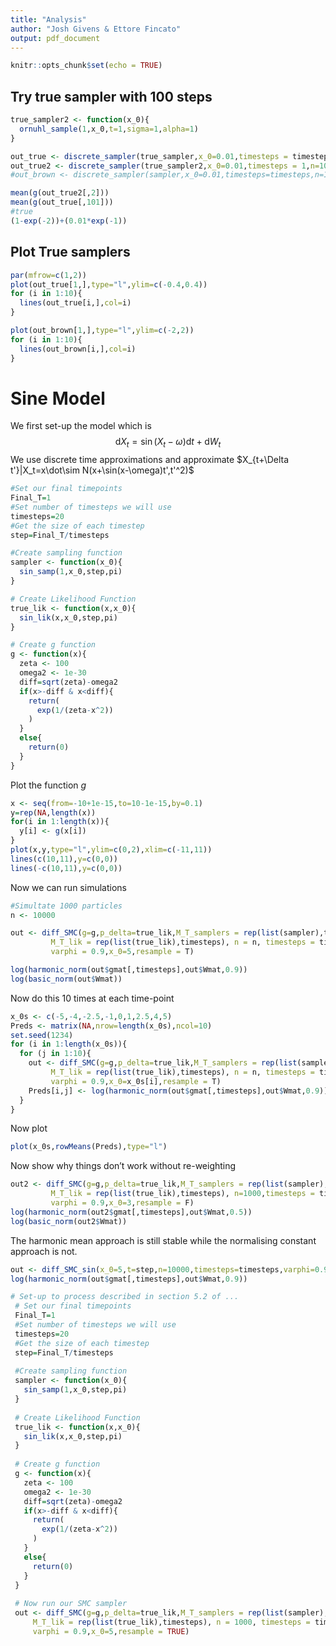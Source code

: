 ```yaml
---
title: "Analysis"
author: "Josh Givens & Ettore Fincato"
output: pdf_document
---
```

\newcommand{\diff}{\mathrm{d}}
```r
knitr::opts_chunk$set(echo = TRUE)
```

## Try true sampler with 100 steps
```r
true_sampler2 <- function(x_0){
  ornuhl_sample(1,x_0,t=1,sigma=1,alpha=1)
}

out_true <- discrete_sampler(true_sampler,x_0=0.01,timesteps = timesteps,n=1000)
out_true2 <- discrete_sampler(true_sampler2,x_0=0.01,timesteps = 1,n=1000)
#out_brown <- discrete_sampler(sampler,x_0=0.01,timesteps=timesteps,n=1000)

mean(g(out_true2[,2]))
mean(g(out_true[,101]))
#true
(1-exp(-2))+(0.01*exp(-1))
```
## Plot True samplers
```r
par(mfrow=c(1,2))
plot(out_true[1,],type="l",ylim=c(-0.4,0.4))
for (i in 1:10){
  lines(out_true[i,],col=i)
}

plot(out_brown[1,],type="l",ylim=c(-2,2))
for (i in 1:10){
  lines(out_brown[i,],col=i)
}
```
# Sine Model
We first set-up the model which is
$$
\mathrm{d}X_t=\sin(X_t-\omega)\diff t+\diff W_t
$$
We use discrete time approximations and approximate $X_{t+\Delta t'}|X_t=x\dot\sim N(x+\sin(x-\omega)t',t'^2)$


```r
#Set our final timepoints
Final_T=1
#Set number of timesteps we will use
timesteps=20
#Get the size of each timestep
step=Final_T/timesteps

#Create sampling function
sampler <- function(x_0){
  sin_samp(1,x_0,step,pi)
}

# Create Likelihood Function
true_lik <- function(x,x_0){
  sin_lik(x,x_0,step,pi)
}

# Create g function
g <- function(x){
  zeta <- 100
  omega2 <- 1e-30
  diff=sqrt(zeta)-omega2
  if(x>-diff & x<diff){
    return(
      exp(1/(zeta-x^2))
    )
  }
  else{
    return(0)
  }
}

```

Plot the function $g$

```r
x <- seq(from=-10+1e-15,to=10-1e-15,by=0.1)
y=rep(NA,length(x))
for(i in 1:length(x)){
  y[i] <- g(x[i])
}
plot(x,y,type="l",ylim=c(0,2),xlim=c(-11,11))
lines(c(10,11),y=c(0,0))
lines(-c(10,11),y=c(0,0))

```

Now we can run simulations
```r
#Simultate 1000 particles
n <- 10000

out <- diff_SMC(g=g,p_delta=true_lik,M_T_samplers = rep(list(sampler),timesteps),
         M_T_lik = rep(list(true_lik),timesteps), n = n, timesteps = timesteps,
         varphi = 0.9,x_0=5,resample = T)

log(harmonic_norm(out$gmat[,timesteps],out$Wmat,0.9))
log(basic_norm(out$Wmat))
```
Now do this 10 times at each time-point
```r
x_0s <- c(-5,-4,-2.5,-1,0,1,2.5,4,5)
Preds <- matrix(NA,nrow=length(x_0s),ncol=10)
set.seed(1234)
for (i in 1:length(x_0s)){
  for (j in 1:10){
    out <- diff_SMC(g=g,p_delta=true_lik,M_T_samplers = rep(list(sampler),timesteps),
         M_T_lik = rep(list(true_lik),timesteps), n = n, timesteps = timesteps,
         varphi = 0.9,x_0=x_0s[i],resample = T)
    Preds[i,j] <- log(harmonic_norm(out$gmat[,timesteps],out$Wmat,0.9))
  }
}
```


Now plot
```r
plot(x_0s,rowMeans(Preds),type="l")
```

Now show why things don't work without re-weighting
```r
out2 <- diff_SMC(g=g,p_delta=true_lik,M_T_samplers = rep(list(sampler),timesteps),
         M_T_lik = rep(list(true_lik),timesteps), n=1000,timesteps = timesteps,
         varphi = 0.9,x_0=3,resample = F)
log(harmonic_norm(out2$gmat[,timesteps],out$Wmat,0.5))
log(basic_norm(out2$Wmat))
```
The harmonic mean approach is still stable while the normalising constant approach is not.

```r
out <- diff_SMC_sin(x_0=5,t=step,n=10000,timesteps=timesteps,varphi=0.9,TRUE)
log(harmonic_norm(out$gmat[,timesteps],out$Wmat,0.9))
```


```r
# Set-up to process described in section 5.2 of ...
 # Set our final timepoints
 Final_T=1
 #Set number of timesteps we will use
 timesteps=20
 #Get the size of each timestep
 step=Final_T/timesteps
 
 #Create sampling function
 sampler <- function(x_0){
   sin_samp(1,x_0,step,pi)
 }
 
 # Create Likelihood Function
 true_lik <- function(x,x_0){
   sin_lik(x,x_0,step,pi)
 }
 
 # Create g function
 g <- function(x){
   zeta <- 100
   omega2 <- 1e-30
   diff=sqrt(zeta)-omega2
   if(x>-diff & x<diff){
     return(
       exp(1/(zeta-x^2))
     )
   }
   else{
     return(0)
   }
 }
 
 # Now run our SMC sampler
 out <- diff_SMC(g=g,p_delta=true_lik,M_T_samplers = rep(list(sampler),timesteps),
     M_T_lik = rep(list(true_lik),timesteps), n = 1000, timesteps = timesteps,
     varphi = 0.9,x_0=5,resample = TRUE)
```

